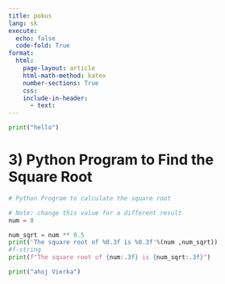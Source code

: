 ```yaml
---
title: pokus
lang: sk
execute:
  echo: false
  code-fold: True
format:
  html:
    page-layout: article
    html-math-method: katex
    number-sections: True
    css:
    include-in-header:
      - text:
---
```


```python
print("hello")
```

# 3) Python Program to Find the Square Root

```python
# Python Program to calculate the square root

# Note: change this value for a different result
num = 8

num_sqrt = num ** 0.5
print('The square root of %0.3f is %0.3f'%(num ,num_sqrt))
#f-string
print(f"The square root of {num:.3f} is {num_sqrt:.3f}")
```

```python
print("ahoj Vierka")
```
